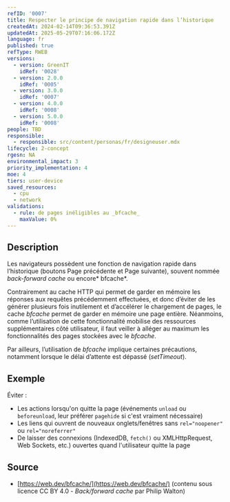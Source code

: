 ```yaml
---
refID: '0007'
title: Respecter le principe de navigation rapide dans l’historique
createdAt: 2024-02-14T09:36:53.391Z
updatedAt: 2025-05-29T07:16:06.172Z
language: fr
published: true
refType: RWEB
versions:
  - version: GreenIT
    idRef: '0028'
  - version: 2.0.0
    idRef: '0005'
  - version: 3.0.0
    idRef: '0007'
  - version: 4.0.0
    idRef: '0008'
  - version: 5.0.0
    idRef: '0008'
people: TBD
responsible:
  - responsible: src/content/personas/fr/designeuser.mdx
lifecycle: 2-concept
rgesn: NA
environmental_impact: 3
priority_implementation: 4
moe: 4
tiers: user-device
saved_resources:
  - cpu
  - network
validations:
  - rule: de pages inéligibles au _bfcache_
    maxValue: 0%
---
```


## Description

Les navigateurs possèdent une fonction de navigation rapide dans l’historique (boutons Page précédente et Page suivante), souvent nommée *back-forward cache* ou encore\* bfcache\*.

Contrairement au cache HTTP qui permet de garder en mémoire les réponses aux requêtes précédemment effectuées, et donc d’éviter de les générer plusieurs fois inutilement et d’accélérer le chargement de pages, le cache *bfcache* permet de garder en mémoire une page entière. Néanmoins, comme l’utilisation de cette fonctionnalité mobilise des ressources supplémentaires côté utilisateur, il faut veiller à alléger au maximum les fonctionnalités des pages stockées avec le *bfcache*.

Par ailleurs, l’utilisation de *bfcache* implique certaines précautions, notamment lorsque le délai d’attente est dépassé (*setTimeout*).

## Exemple

Éviter :

* Les actions lorsqu'on quitte la page (événements `unload` ou `beforeunload`, leur préférer `pagehide` si c'est vraiment nécessaire)
* Les liens qui ouvrent de nouveaux onglets/fenêtres sans `rel="noopener"` ou `rel="noreferrer"`
* De laisser des connexions (IndexedDB, `fetch()` ou XMLHttpRequest, Web Sockets, etc.) ouvertes quand l'utilisateur quitte la page

## Source

* [https://web.dev/bfcache/](https://web.dev/bfcache/) (contenu sous licence CC BY 4.0 - *Back/forward cache* par Philip Walton)
